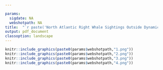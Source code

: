 ```yaml
---

params:
  sigdate: NA
  webshotpath: NA
title:  "`r paste('North Atlantic Right Whale Sightings Outside Dynamic Zones', params$sigdate)`"
output: pdf_document
classoption: landscape
---
```

\vspace*{-4mm}
```r

knitr::include_graphics(paste0(params$webshotpath,"1.png"))
knitr::include_graphics(paste0(params$webshotpath,"2.png"))
knitr::include_graphics(paste0(params$webshotpath,"3.png"))
knitr::include_graphics(paste0(params$webshotpath,"4.png"))

```

